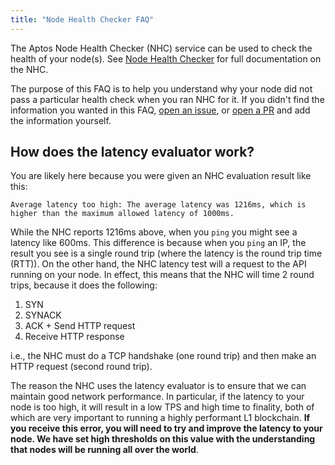 ```yaml
---
title: "Node Health Checker FAQ"
---
```






The Aptos Node Health Checker (NHC) service can be used to check the health of your node(s). See [Node Health Checker](/ja/network/nodes/measure/node-health-checker) for full documentation on the NHC.

The purpose of this FAQ is to help you understand why your node did not pass a particular health check when you ran NHC for it. If you didn&apos;t find the information you wanted in this FAQ, [open an issue](https://github.com/aptos-labs/aptos-core/issues/new/choose), or [open a PR](https://github.com/aptos-labs/aptos-core/pulls) and add the information yourself.

## How does the latency evaluator work?

You are likely here because you were given an NHC evaluation result like this:

```shellscript filename="Terminal"
Average latency too high: The average latency was 1216ms, which is higher than the maximum allowed latency of 1000ms.
```

While the NHC reports 1216ms above, when you `ping` you might see a latency like 600ms. This difference is because when you `ping` an IP, the result you see is a single round trip (where the latency is the round trip time (RTT)). On the other hand, the NHC latency test will a request to the API running on your node. In effect, this means that the NHC will time 2 round trips, because it does the following:

1. SYN
2. SYNACK
3. ACK + Send HTTP request
4. Receive HTTP response

i.e., the NHC must do a TCP handshake (one round trip) and then make an HTTP request (second round trip).

The reason the NHC uses the latency evaluator is to ensure that we can maintain good network performance. In particular, if the latency to your node is too high, it will result in a low TPS and high time to finality, both of which are very important to running a highly performant L1 blockchain. **If you receive this error, you will need to try and improve the latency to your node. We have set high thresholds on this value with the understanding that nodes will be running all over the world**.
